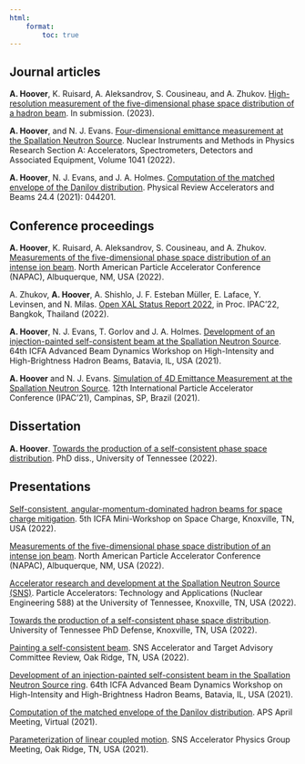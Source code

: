 ```yaml
---
html: 
    format:
        toc: true
---
```



## Journal articles


**A. Hoover**, K. Ruisard, A. Aleksandrov, S. Cousineau, and A. Zhukov. [High-resolution measurement of the five-dimensional phase space distribution of a hadron beam](https://arxiv.org/abs/2301.04178). In submission. (2023).

**A. Hoover**, and N. J. Evans. [Four-dimensional emittance measurement at the Spallation Neutron Source](https://www.sciencedirect.com/science/article/abs/pii/S0168900222006805). Nuclear Instruments and Methods in Physics Research Section A: Accelerators, Spectrometers, Detectors and Associated Equipment, Volume 1041 (2022).

**A. Hoover**, N. J. Evans, and J. A. Holmes. [Computation of the matched envelope of the Danilov distribution](https://doi.org/10.1103/PhysRevAccelBeams.24.044201). Physical Review Accelerators and Beams 24.4 (2021): 044201.



## Conference proceedings


**A. Hoover**, K. Ruisard, A. Aleksandrov, S. Cousineau, and A. Zhukov. [Measurements of the five-dimensional phase space distribution of an intense ion beam](https://arxiv.org/pdf/2208.06000.pdf). North American Particle Accelerator Conference (NAPAC), Albuquerque, NM, USA (2022).

A. Zhukov, **A. Hoover**, A. Shishlo,  J. F. Esteban Müller, E. Laface, Y. Levinsen, and N. Milas. [Open XAL Status Report 2022](), in Proc. IPAC'22, Bangkok, Thailand (2022).

**A. Hoover**, N. J. Evans, T. Gorlov and J. A. Holmes. [Development of an injection-painted self-consistent beam at the Spallation Neutron Source](https://epaper.kek.jp/hb2021/papers/moac3.pdf). 64th ICFA Advanced Beam Dynamics Workshop on High-Intensity and High-Brightness Hadron Beams, Batavia, IL, USA (2021).

**A. Hoover** and N. J. Evans. [Simulation of 4D Emittance Measurement at the Spallation Neutron Source](https://accelconf.web.cern.ch/ipac2021/papers/thpab180.pdf). 12th International Particle Accelerator Conference (IPAC'21), Campinas, SP, Brazil (2021).



## Dissertation


**A. Hoover**. [Towards the production of a self-consistent phase space distribution](https://trace.tennessee.edu/utk_graddiss/7228). PhD diss., University of Tennessee (2022).



## Presentations


[Self-consistent, angular-momentum-dominated hadron beams for space charge mitigation](). 5th ICFA Mini-Workshop on Space Charge, Knoxville, TN, USA (2022).

[Measurements of the five-dimensional phase space distribution of an intense ion beam](). North American Particle Accelerator Conference (NAPAC), Albuquerque, NM, USA (2022).

[Accelerator research and development at the Spallation Neutron Source (SNS)](). Particle Accelerators: Technology and Applications (Nuclear Engineering 588) at the University of Tennessee, Knoxville, TN, USA (2022).

[Towards the production of a self-consistent phase space distribution](). University of Tennessee PhD Defense, Knoxville, TN, USA (2022).

[Painting a self-consistent beam](). SNS Accelerator and Target Advisory Committee Review, Oak Ridge, TN, USA (2022).

[Development of an injection-painted self-consistent beam in the Spallation Neutron Source ring](). 64th ICFA Advanced Beam Dynamics Workshop on High-Intensity and High-Brightness Hadron Beams, Batavia, IL, USA (2021).

[Computation of the matched envelope of the Danilov distribution](). APS April Meeting, Virtual (2021).

[Parameterization of linear coupled motion](). SNS Accelerator Physics Group Meeting, Oak Ridge, TN, USA (2021).
